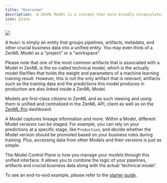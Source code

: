 ```yaml
---
title: "Overview"
description:  A ZenML Model is a concept that more broadly encapsulates your ML products business logic.
icon: plane
---
```


<Frame caption="Walkthrough of ZenML Model Control Plane (Dashboard available only on ZenML Pro)
">
  <img src="/images/how-to/stack-61.gif"/>
</Frame>


A `Model` is simply an entity that groups pipelines, artifacts, metadata, and other crucial business data into a unified entity. You may even think of a ZenML Model as a "project" or a "workspace"

<Note>
  Please note that one of the most common artifacts that is associated with a Model in ZenML is the so-called technical model, which is the actually model file/files that holds the weight and parameters of a machine learning training result. However, this is not the only artifact that is relevant; artifacts such as the training data and the predictions this model produces in production are also linked inside a ZenML Model.
</Note>

Models are first-class citizens in ZenML and as such viewing and using them is unified and centralized in the ZenML API, client as well as on the [ZenML Pro](https://zenml.io/pro) dashboard.

A Model captures lineage information and more. Within a Model, different Model versions can be staged. For example, you can rely on your predictions at a specific stage, like `Production`, and decide whether the Model version should be promoted based on your business rules during training. Plus, accessing data from other Models and their versions is just as simple.

The Model Control Plane is how you manage your models through this unified interface. It allows you to combine the logic of your pipelines, artifacts and crucial business data along with the actual 'technical model'.

To see an end-to-end example, please refer to the [starter guide](/versions/0.66.0/user-guide/starter-guide/track-ml-models).

